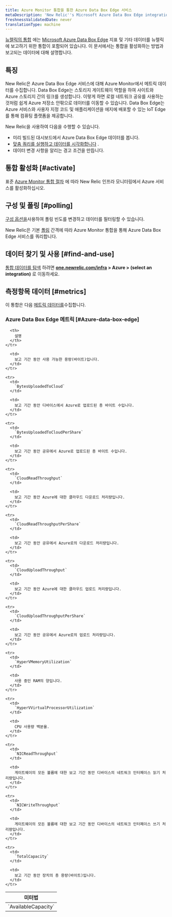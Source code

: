 ```yaml
---
title: Azure Monitor 통합을 통한 Azure Data Box Edge 서비스
metaDescription: 'New Relic''s Microsoft Azure Data Box Edge integration: what data it reports and how to enable it.'
freshnessValidatedDate: never
translationType: machine
---
```


[뉴렐릭의 통합](/docs/infrastructure/introduction-infra-monitoring) 에는 [Microsoft Azure Data Box Edge](https://azure.microsoft.com/en-us/updates/announcing-azure-data-box-edge/) 지표 및 기타 데이터를 뉴렐릭에 보고하기 위한 통합이 포함되어 있습니다. 이 문서에서는 통합을 활성화하는 방법과 보고되는 데이터에 대해 설명합니다.

## 특징

New Relic은 Azure Data Box Edge 서비스에 대해 Azure Monitor에서 메트릭 데이터를 수집합니다. Data Box Edge는 스토리지 게이트웨이 역할을 하여 사이트와 Azure 스토리지 간의 링크를 생성합니다. 이렇게 하면 로컬 네트워크 공유를 사용하는 것처럼 쉽게 Azure 저장소 안팎으로 데이터를 이동할 수 있습니다. Data Box Edge는 Azure 서비스와 사용자 지정 코드 및 애플리케이션을 에지에 배포할 수 있는 IoT Edge를 통해 컴퓨팅 플랫폼을 제공합니다.

New Relic을 사용하여 다음을 수행할 수 있습니다.

* 미리 빌드된 대시보드에서 Azure Data Box Edge 데이터를 봅니다.
* [맞춤 쿼리를 실행하고 데이터를 시각화합니다](/docs/infrastructure/integrations-getting-started/getting-started/use-integration-data-new-relic-insights) .
* 데이터 변경 사항을 알리는 경고 조건을 만듭니다.

## 통합 활성화 [#activate]

표준 [Azure Monitor 통합 절차](/docs/infrastructure/microsoft-azure-integrations/azure-integrations-list/azure-monitor) 에 따라 New Relic 인프라 모니터링에서 Azure 서비스를 활성화하십시오.

## 구성 및 폴링 [#polling]

[구성 옵션을](/docs/infrastructure/microsoft-azure-integrations/azure-integrations-list/azure-monitor/#settings)사용하여 폴링 빈도를 변경하고 데이터를 필터링할 수 있습니다.

New Relic은 기본 [폴링](/docs/infrastructure/microsoft-azure-integrations/azure-integrations-list/azure-monitor/#settings) 간격에 따라 Azure Monitor 통합을 통해 Azure Data Box Edge 서비스를 쿼리합니다.

## 데이터 찾기 및 사용 [#find-and-use]

[통합 데이터를 탐색](/docs/infrastructure/integrations/find-use-infrastructure-integration-data) 하려면 <DNT>**[one.newrelic.com/infra](https://one.newrelic.com/infra) &gt; Azure &gt; (select an integration)**</DNT> 로 이동하세요.

## 측정항목 데이터 [#metrics]

이 통합은 다음 [메트릭 데이터를](/docs/infrastructure/integrations-getting-started/getting-started/understand-integration-data-data-types#metric)수집합니다.

### Azure Data Box Edge 메트릭 [#Azure-data-box-edge]

<table>
  <thead>
    <tr>
      <th style={{ width: "300px" }}>
        미터법
      </th>

      <th>
        설명
      </th>
    </tr>
  </thead>

  <tbody>
    <tr>
      <td>
        `AvailableCapacity`
      </td>

      <td>
        보고 기간 동안 사용 가능한 용량(바이트)입니다.
      </td>
    </tr>

    <tr>
      <td>
        `BytesUploadedToCloud`
      </td>

      <td>
        보고 기간 동안 디바이스에서 Azure로 업로드된 총 바이트 수입니다.
      </td>
    </tr>

    <tr>
      <td>
        `BytesUploadedToCloudPerShare`
      </td>

      <td>
        보고 기간 동안 공유에서 Azure로 업로드된 총 바이트 수입니다.
      </td>
    </tr>

    <tr>
      <td>
        `CloudReadThroughput`
      </td>

      <td>
        보고 기간 동안 Azure에 대한 클라우드 다운로드 처리량입니다.
      </td>
    </tr>

    <tr>
      <td>
        `CloudReadThroughputPerShare`
      </td>

      <td>
        보고 기간 동안 공유에서 Azure로의 다운로드 처리량입니다.
      </td>
    </tr>

    <tr>
      <td>
        `CloudUploadThroughput`
      </td>

      <td>
        보고 기간 동안 Azure에 대한 클라우드 업로드 처리량입니다.
      </td>
    </tr>

    <tr>
      <td>
        `CloudUploadThroughputPerShare`
      </td>

      <td>
        보고 기간 동안 공유에서 Azure로의 업로드 처리량입니다.
      </td>
    </tr>

    <tr>
      <td>
        `HyperVMemoryUtilization`
      </td>

      <td>
        사용 중인 RAM의 양입니다.
      </td>
    </tr>

    <tr>
      <td>
        `HyperVVirtualProcessorUtilization`
      </td>

      <td>
        CPU 사용량 백분율.
      </td>
    </tr>

    <tr>
      <td>
        `NICReadThroughput`
      </td>

      <td>
        게이트웨이의 모든 볼륨에 대한 보고 기간 동안 디바이스의 네트워크 인터페이스 읽기 처리량입니다.
      </td>
    </tr>

    <tr>
      <td>
        `NICWriteThroughput`
      </td>

      <td>
        게이트웨이의 모든 볼륨에 대한 보고 기간 동안 디바이스의 네트워크 인터페이스 쓰기 처리량입니다.
      </td>
    </tr>

    <tr>
      <td>
        `TotalCapacity`
      </td>

      <td>
        보고 기간 동안 장치의 총 용량(바이트)입니다.
      </td>
    </tr>
  </tbody>
</table>